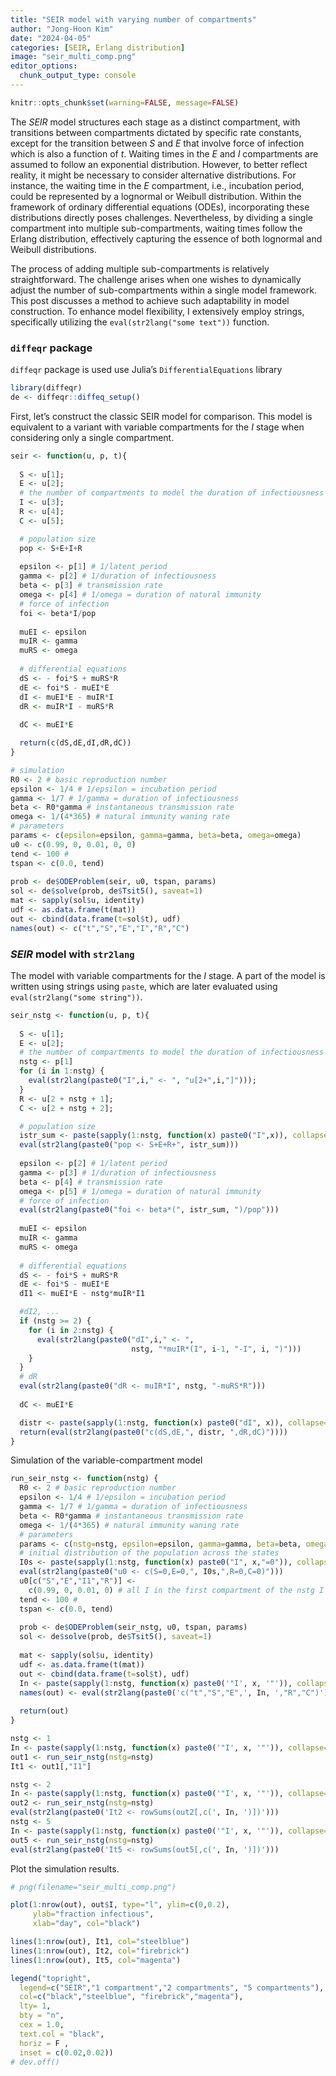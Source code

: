 ```yaml
---
title: "SEIR model with varying number of compartments"
author: "Jong-Hoon Kim"
date: "2024-04-05"
categories: [SEIR, Erlang distribution]
image: "seir_multi_comp.png"
editor_options: 
  chunk_output_type: console
---
```


```r
knitr::opts_chunk$set(warning=FALSE, message=FALSE) 
```

The $SEIR$ model structures each stage as a distinct compartment, with transitions between compartments dictated by specific rate constants, except for the transition between $S$ and $E$ that involve force of infection which is also a function of $t$. Waiting times in the $E$ and $I$ compartments are assumed to follow an exponential distribution. However, to better reflect reality, it might be necessary to consider alternative distributions. For instance, the waiting time in the $E$ compartment, i.e., incubation period, could be represented by a lognormal or Weibull distribution. Within the framework of ordinary differential equations (ODEs), incorporating these distributions directly poses challenges. Nevertheless, by dividing a single compartment into multiple sub-compartments, waiting times follow the Erlang distribution, effectively capturing the essence of both lognormal and Weibull distributions.

The process of adding multiple sub-compartments is relatively straightforward. The challenge arises when one wishes to dynamically adjust the number of sub-compartments within a single model framework. This post discusses a method to achieve such adaptability in model construction. To enhance model flexibility, I extensively employ strings, specifically utilizing the `eval(str2lang("some text"))` function.

### `diffeqr` package

`diffeqr` package is used use Julia's `DifferentialEquations` library

```r
library(diffeqr)
de <- diffeqr::diffeq_setup()
```

First, let's construct the classic SEIR model for comparison. This model is equivalent to a variant with variable compartments for the $I$ stage when considering only a single compartment.

```r
seir <- function(u, p, t){
  
  S <- u[1]; 
  E <- u[2];
  # the number of compartments to model the duration of infectiousness
  I <- u[3];
  R <- u[4]; 
  C <- u[5];

  # population size
  pop <- S+E+I+R
  
  epsilon <- p[1] # 1/latent period
  gamma <- p[2] # 1/duration of infectiousness
  beta <- p[3] # transmission rate
  omega <- p[4] # 1/omega = duration of natural immunity
  # force of infection
  foi <- beta*I/pop 
  
  muEI <- epsilon
  muIR <- gamma
  muRS <- omega
  
  # differential equations
  dS <- - foi*S + muRS*R 
  dE <- foi*S - muEI*E
  dI <- muEI*E - muIR*I
  dR <- muIR*I - muRS*R
  
  dC <- muEI*E

  return(c(dS,dE,dI,dR,dC))
}

# simulation
R0 <- 2 # basic reproduction number
epsilon <- 1/4 # 1/epsilon = incubation period
gamma <- 1/7 # 1/gamma = duration of infectiousness
beta <- R0*gamma # instantaneous transmission rate
omega <- 1/(4*365) # natural immunity waning rate
# parameters
params <- c(epsilon=epsilon, gamma=gamma, beta=beta, omega=omega)
u0 <- c(0.99, 0, 0.01, 0, 0)
tend <- 100 #  
tspan <- c(0.0, tend)
  
prob <- de$ODEProblem(seir, u0, tspan, params)
sol <- de$solve(prob, de$Tsit5(), saveat=1)
mat <- sapply(sol$u, identity)
udf <- as.data.frame(t(mat))
out <- cbind(data.frame(t=sol$t), udf)
names(out) <- c("t","S","E","I","R","C") 
```

### $SEIR$ model with `str2lang`

The model with variable compartments for the $I$ stage. A part of the model is written using strings using `paste`, which are later evaluated using `eval(str2lang("some string"))`.

```r
seir_nstg <- function(u, p, t){
  
  S <- u[1]; 
  E <- u[2];
  # the number of compartments to model the duration of infectiousness
  nstg <- p[1] 
  for (i in 1:nstg) {
    eval(str2lang(paste0("I",i," <- ", "u[2+",i,"]")));
  } 
  R <- u[2 + nstg + 1]; 
  C <- u[2 + nstg + 2];

  # population size
  istr_sum <- paste(sapply(1:nstg, function(x) paste0("I",x)), collapse="+")
  eval(str2lang(paste0("pop <- S+E+R+", istr_sum)))
  
  epsilon <- p[2] # 1/latent period
  gamma <- p[3] # 1/duration of infectiousness
  beta <- p[4] # transmission rate
  omega <- p[5] # 1/omega = duration of natural immunity
  # force of infection
  eval(str2lang(paste0("foi <- beta*(", istr_sum, ")/pop"))) 
  
  muEI <- epsilon
  muIR <- gamma
  muRS <- omega
  
  # differential equations
  dS <- - foi*S + muRS*R 
  dE <- foi*S - muEI*E
  dI1 <- muEI*E - nstg*muIR*I1

  #dI2, ...
  if (nstg >= 2) {
    for (i in 2:nstg) {
      eval(str2lang(paste0("dI",i," <- ", 
                           nstg, "*muIR*(I", i-1, "-I", i, ")")))
    }
  }
  # dR
  eval(str2lang(paste0("dR <- muIR*I", nstg, "-muRS*R")))
  
  dC <- muEI*E

  distr <- paste(sapply(1:nstg, function(x) paste0("dI", x)), collapse=",")
  return(eval(str2lang(paste0("c(dS,dE,", distr, ",dR,dC)"))))
}
```

Simulation of the variable-compartment model

```r
run_seir_nstg <- function(nstg) {
  R0 <- 2 # basic reproduction number
  epsilon <- 1/4 # 1/epsilon = incubation period
  gamma <- 1/7 # 1/gamma = duration of infectiousness
  beta <- R0*gamma # instantaneous transmission rate
  omega <- 1/(4*365) # natural immunity waning rate
  # parameters
  params <- c(nstg=nstg, epsilon=epsilon, gamma=gamma, beta=beta, omega=omega)
  # initial distribution of the population across the states
  I0s <- paste(sapply(1:nstg, function(x) paste0("I", x,"=0")), collapse=",")
  eval(str2lang(paste0("u0 <- c(S=0,E=0,", I0s,",R=0,C=0)")))
  u0[c("S","E","I1","R")] <- 
    c(0.99, 0, 0.01, 0) # all I in the first compartment of the nstg I compartments
  tend <- 100 #  
  tspan <- c(0.0, tend)
  
  prob <- de$ODEProblem(seir_nstg, u0, tspan, params)
  sol <- de$solve(prob, de$Tsit5(), saveat=1)
  
  mat <- sapply(sol$u, identity)
  udf <- as.data.frame(t(mat))
  out <- cbind(data.frame(t=sol$t), udf)
  In <- paste(sapply(1:nstg, function(x) paste0('"I', x, '"')), collapse=",")
  names(out) <- eval(str2lang(paste0('c("t","S","E",', In, ',"R","C")'))) 
  
  return(out)
}

nstg <- 1
In <- paste(sapply(1:nstg, function(x) paste0('"I', x, '"')), collapse=",")
out1 <- run_seir_nstg(nstg=nstg)
It1 <- out1[,"I1"]

nstg <- 2
In <- paste(sapply(1:nstg, function(x) paste0('"I', x, '"')), collapse=",")
out2 <- run_seir_nstg(nstg=nstg)
eval(str2lang(paste0('It2 <- rowSums(out2[,c(', In, ')])')))
nstg <- 5
In <- paste(sapply(1:nstg, function(x) paste0('"I', x, '"')), collapse=",")
out5 <- run_seir_nstg(nstg=nstg)
eval(str2lang(paste0('It5 <- rowSums(out5[,c(', In, ')])')))
```

Plot the simulation results.

```r
# png(filename="seir_multi_comp.png")

plot(1:nrow(out), out$I, type="l", ylim=c(0,0.2),
     ylab="fraction infectious",
     xlab="day", col="black")

lines(1:nrow(out), It1, col="steelblue")
lines(1:nrow(out), It2, col="firebrick")
lines(1:nrow(out), It5, col="magenta")

legend("topright", 
  legend=c("SEIR","1 compartment","2 compartments", "5 compartments"), 
  col=c("black","steelblue", "firebrick","magenta"), 
  lty= 1,
  bty = "n", 
  cex = 1.0, 
  text.col = "black", 
  horiz = F , 
  inset = c(0.02,0.02))
# dev.off()
```
